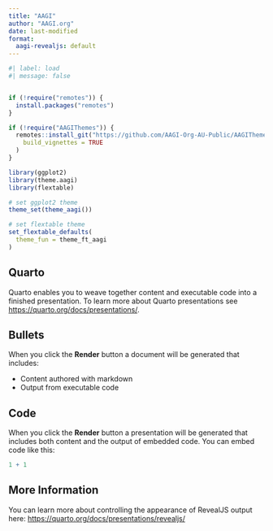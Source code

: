 ```yaml
---
title: "AAGI"
author: "AAGI.org"
date: last-modified
format:
  aagi-revealjs: default
---
```


```r
#| label: load
#| message: false


if (!require("remotes")) {
  install.packages("remotes")
}

if (!require("AAGIThemes")) {
  remotes::install_git("https://github.com/AAGI-Org-AU-Public/AAGIThemes",
    build_vignettes = TRUE
  )
}

library(ggplot2)
library(theme.aagi)
library(flextable)

# set ggplot2 theme
theme_set(theme_aagi())

# set flextable theme
set_flextable_defaults(
  theme_fun = theme_ft_aagi
)
```

## Quarto

Quarto enables you to weave together content and executable code into a finished presentation. To learn more about Quarto presentations see <https://quarto.org/docs/presentations/>.

## Bullets

When you click the **Render** button a document will be generated that includes:

-   Content authored with markdown
-   Output from executable code

## Code

When you click the **Render** button a presentation will be generated that includes both content and the output of embedded code. You can embed code like this:

```r
1 + 1
```



## More Information

You can learn more about controlling the appearance of RevealJS output here: <https://quarto.org/docs/presentations/revealjs/>
